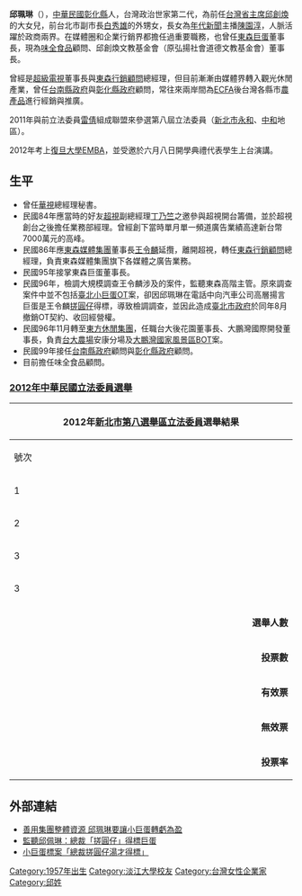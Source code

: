 
{{多個問題|
{{newsrelease|time=2011-07-26T09:02:32+00:00}}
{{blpsource|time=2011-07-26T09:02:32+00:00}}
}}
{{Infobox_officeholder
| name = 邱佩琳
| image name =邱珮琳-1.jpg|第八屆立委參選人邱珮琳
| width = 220
| now = 
| period =
| Sex = 女 
| relatives =[[邱創煥|邱創煥]]（父） <br>白鈴玉（母）<br>[[陳園淳|陳園淳]]（長女）
| Native place =
| date of birth = {{birth date and age|1957|12|21}}
| party = {{TPP|19px}}<ref>{{Cite web |url=https://news.ltn.com.tw/news/politics/breakingnews/2875517 |title=台灣民眾黨創黨成員名單曝光 連柯隨扈都入黨  |accessdate=2019-08-06 |archive-date=2019-08-06 |archive-url=https://web.archive.org/web/20190806044721/https://news.ltn.com.tw/news/politics/breakingnews/2875517 |dead-url=no }}</ref>
| place of birth =  {{ROC|臺灣省}}[[彰化縣|彰化縣]]
|nationality = {{ROC}}
| educate = 
*[[中山女中|中山女中]]
*[[淡江大學|淡江大學]]企業管理學系
*[[國立政治大學|國立政治大學]]第二十二屆企業家管理學院
| past=
*[[中華電視公司|中華電視公司]]總經理秘書
*[[超級電視台|超級電視台]]業務部經理
*[[東森電視|東森電視]]業務行銷總部 副總經理
*[[東風衛視|東風衛視]]總經理
*東森巨蛋經營管理股份有限公司 董事長
*台大後花園股份有限公司 董事長
*大鵬灣國際開發股份有限公司 董事長
*味全食品工業股份有限公司 顧問
*新極限廣告股份有限公司 顧問
*台南縣政府 顧問
*彰化縣政府 顧問
*德士通科技股份有限公司 監察人
*邱創煥文教基金會董事長
*東森整合行銷股份有限公司 執行董事<span style="color: blue;"></span>
}}

'''邱珮琳'''（{{bd|1957年|12月21日|||}}），[[中華民國|中華民國]][[彰化縣|彰化縣]]人，台灣政治世家第二代，為前任[[台灣省主席|台灣省主席]][[邱創煥|邱創煥]]的大女兒，前台北市副市長[[白秀雄|白秀雄]]的外甥女，長女為[[年代新聞|年代新聞]]主播[[陳園淳|陳園淳]]，人脈活躍於政商兩界。在媒體圈和企業行銷界都擔任過重要職務，也曾任[[東森巨蛋|東森巨蛋]]董事長，現為[[味全食品|味全食品]]顧問、邱創煥文教基金會（原弘揚社會道德文教基金會）董事長。

曾經是[[超級電視|超級電視]]董事長與[[東森行銷顧問|東森行銷顧問]]總經理，但目前漸漸由媒體界轉入觀光休閒產業，曾任[[台南縣政府|台南縣政府]]與[[彰化縣政府|彰化縣政府]]顧問，常往來兩岸間為[[ECFA|ECFA]]後台灣各縣市[[農產品|農產品]]進行經銷與推廣。

2011年與前立法委員[[雷倩|雷倩]]組成聯盟來參選第八屆立法委員（[[新北市|新北市]][[永和區|永和]]、[[中和區|中和]]地區）。

2012年考上[[復旦大學|復旦大學]][[EMBA|EMBA]]，並受邀於六月八日開學典禮代表學生上台演講。

== 生平 ==
*曾任[[華視|華視]]總經理秘書。
*民國84年應當時的好友[[超視|超視]]副總經理[[丁乃竺|丁乃竺]]之邀參與超視開台籌備，並於超視創台之後擔任業務部經理。曾經創下當時單月單一頻道廣告業績高達新台幣7000萬元的高峰。
*民國86年應[[東森媒體集團|東森媒體集團]]董事長[[王令麟|王令麟]]延攬，離開超視，轉任[[東森行銷顧問|東森行銷顧問]]總經理，負責東森媒體集團旗下各媒體之廣告業務。
*民國95年接掌東森巨蛋董事長。
*民國96年，檢調大規模調查王令麟涉及的案件，監聽東森高階主管。原來調查案件中並不包括[[臺北小巨蛋|臺北小巨蛋]]OT案，卻因邱珮琳在電話中向汽車公司高層揚言巨蛋是王令麟[[搓圓仔|搓圓仔]]得標，導致檢調調查，並因此造成[[臺北市政府|臺北市政府]]於同年8月撤銷OT契約、收回經營權。
*民國96年11月轉至[[東方休閒集團|東方休閒集團]]，任職台大後花園董事長、大鵬灣國際開發董事長，負責[[台大農場|台大農場]]安康分場及[[大鵬灣國家風景區|大鵬灣國家風景區]]BOT案。
*民國99年接任[[台南縣政府|台南縣政府]]顧問與[[彰化縣政府|彰化縣政府]]顧問。
*目前擔任味全食品顧問。

===[[2012年中華民國立法委員選舉|2012年中華民國立法委員選舉]]===
{|class="wikitable collapsible" style="text-align:center"
|-
! colspan="7" width=620px|2012年[[新北市第八選舉區|新北市第八選舉區]][[立法委員|立法委員]]選舉結果
|-
!width=35|號次
!width=55| 候選人
!width=120| 政黨
!width=75| 得票數
!width=75| 得票率
!width=49| 當選標記
|-
|1||[[陳冠騰|陳冠騰]]||{{Nonp}}||style="border-left:4px solid #000000;" align="right"|2,147
|align="right"|1.02%
|align="center"|
|-
|2||'''[[張慶忠|張慶忠]]'''||{{kmt}}||style="border-left:4px solid #000099;" align="right"|101,161
|align="right"|48.22%
|align="center"|[[File:Vote1.svg|20px]]
|-
|3||[[邱珮琳|邱珮琳]]||{{Nonp}}||style="border-left:4px solid #000000;" align="right"|23,023
|align="right"|10.97%
|align="center"|
|-
|3||[[江永昌|江永昌]]||{{dpp}}||style="border-left:4px solid #1B9431;" align="right"|83,468
|align="right"|39.78%
|align="center"|
|- bgcolor=EEEEEE 
| colspan="3" align="right" | '''選舉人數''' || colspan="3" align="left" |　276,684
|- bgcolor=EEEEEE 
| colspan="3" align="right" | '''投票數''' || colspan="3" align="left" |　214,000
|- bgcolor=EEEEEE 
| colspan="3" align="right" | '''有效票''' || colspan="3" align="left" |　209,799
|- bgcolor=EEEEEE 
| colspan="3" align="right" | '''無效票''' || colspan="3" align="left" |　4,201
|- bgcolor=EEEEEE 
| colspan="3" align="right" | '''投票率''' || colspan="3" align="left" |　77.34%
|}

== 外部連結 ==
* [http://marketing.chinatimes.com/itemdetailpage/maincontent/05MediaContent.aspx?MMMediaType=leader_opinion&offset=396&MMContentNoID=41782 善用集團整體資源 邱珮琳要讓小巨蛋轉虧為盈]{{dead link|date=2018年4月 |bot=InternetArchiveBot |fix-attempted=yes }}
* [http://news.tvbs.com.tw/entry/321114 監聽邱佩琳：總裁「搓圓仔」得標巨蛋] {{Wayback|url=http://news.tvbs.com.tw/entry/321114 |date=20140714173159 }}
* [https://web.archive.org/web/20140715000230/http://reader.roodo.com/fortaiwan/archives/3477705.html 小巨蛋標案「總裁搓圓仔湯才得標」]


[[Category:1957年出生|Category:1957年出生]]
[[Category:淡江大學校友|Category:淡江大學校友]]
[[Category:台灣女性企業家|Category:台灣女性企業家]]
[[Category:邱姓|Category:邱姓]]